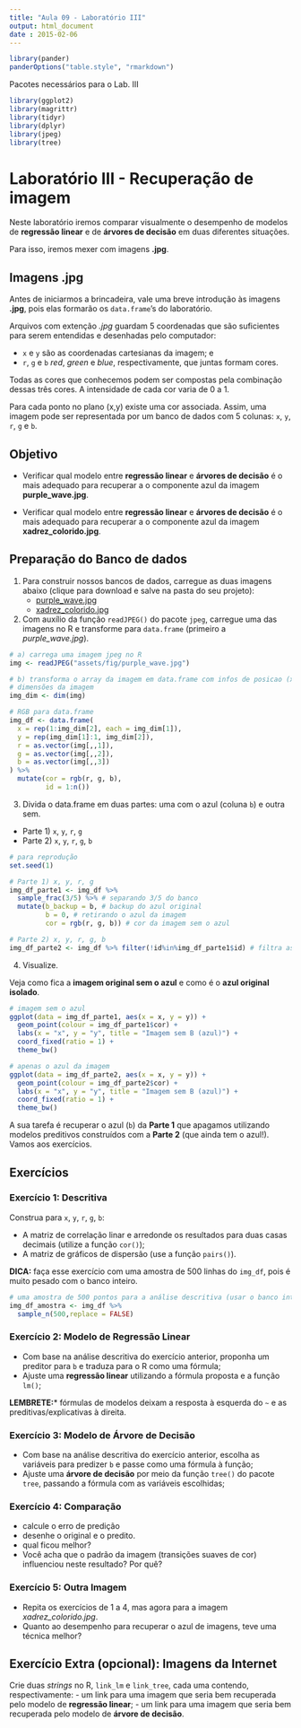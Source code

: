 ```yaml
---
title: "Aula 09 - Laboratório III"
output: html_document
date : 2015-02-06
---
```


```r
library(pander)
panderOptions("table.style", "rmarkdown")
```


Pacotes necessários para o Lab. III

```r
library(ggplot2)
library(magrittr)
library(tidyr)
library(dplyr)
library(jpeg)
library(tree)
```

# Laboratório III - Recuperação de imagem

Neste laboratório iremos comparar visualmente o desempenho de modelos de **regressão linear** e de **árvores de decisão** em duas diferentes situações.

Para isso, iremos mexer com imagens **.jpg**.

## Imagens **.jpg**

Antes de iniciarmos a brincadeira, vale uma breve introdução às imagens **.jpg**, pois elas formarão os `data.frame`'s do laboratório.

Arquivos com extenção *.jpg* guardam 5 coordenadas que são suficientes para serem entendidas e desenhadas pelo computador:

- `x` e `y` são as coordenadas cartesianas da imagem; e
- `r`, `g` e `b` *red*, *green* e *blue*, respectivamente, que juntas formam cores.

Todas as cores que conhecemos podem ser compostas pela combinação dessas três cores. A intensidade de cada cor varia de 0 a 1.

Para cada ponto no plano (x,y) existe uma cor associada. Assim, uma imagem pode ser representada por um banco de dados com 5 colunas: `x`, `y`, `r`, `g` e `b`.

## Objetivo

- Verificar qual modelo entre **regressão linear** e **árvores de decisão** é o mais adequado para recuperar a o componente azul da imagem **purple_wave.jpg**.

- Verificar qual modelo entre **regressão linear** e **árvores de decisão** é o mais adequado para recuperar a o componente azul da imagem **xadrez_colorido.jpg**.

## Preparação do Banco de dados

1. Para construir nossos bancos de dados, carregue as duas imagens abaixo (clique para download e salve na pasta do seu projeto):
    - [purple_wave.jpg](http://curso-r.github.io/posts/assets/fig/purple_wave.jpg)
    - [xadrez_colorido.jpg](http://curso-r.github.io/posts/assets/fig/xadrez_colorido.jpg)
2. Com auxílio da função `readJPEG()` do pacote `jpeg`, carregue uma das imagens no R e transforme para `data.frame` (primeiro a *purple_wave.jpg*).

```r
# a) carrega uma imagem jpeg no R 
img <- readJPEG("assets/fig/purple_wave.jpg")

# b) transforma o array da imagem em data.frame com infos de posicao (x,y) e cor (r,g,b)
# dimensões da imagem
img_dim <- dim(img)

# RGB para data.frame
img_df <- data.frame(
  x = rep(1:img_dim[2], each = img_dim[1]),
  y = rep(img_dim[1]:1, img_dim[2]),
  r = as.vector(img[,,1]),
  g = as.vector(img[,,2]),
  b = as.vector(img[,,3])
) %>%
  mutate(cor = rgb(r, g, b),
         id = 1:n())
```

3. Divida o data.frame em duas partes: uma com o azul (coluna `b`) e outra sem.

- Parte 1) `x`, `y`, `r`, `g`
- Parte 2) `x`, `y`, `r`, `g`, `b`

```r
# para reprodução
set.seed(1) 

# Parte 1) x, y, r, g
img_df_parte1 <- img_df %>% 
  sample_frac(3/5) %>% # separando 3/5 do banco
  mutate(b_backup = b, # backup do azul original
         b = 0, # retirando o azul da imagem
         cor = rgb(r, g, b)) # cor da imagem sem o azul

# Parte 2) x, y, r, g, b
img_df_parte2 <- img_df %>% filter(!id%in%img_df_parte1$id) # filtra as linhas que estão na Parte 1
```

4. Visualize.

Veja como fica a **imagem original sem o azul** e como é o **azul original isolado**.

```r
# imagem sem o azul
ggplot(data = img_df_parte1, aes(x = x, y = y)) + 
  geom_point(colour = img_df_parte1$cor) +
  labs(x = "x", y = "y", title = "Imagem sem B (azul)") +
  coord_fixed(ratio = 1) +
  theme_bw()

# apenas o azul da imagem
ggplot(data = img_df_parte2, aes(x = x, y = y)) + 
  geom_point(colour = img_df_parte2$cor) +
  labs(x = "x", y = "y", title = "Imagem sem B (azul)") +
  coord_fixed(ratio = 1) +
  theme_bw()
```


A sua tarefa é recuperar o azul (`b`) da **Parte 1** que apagamos utilizando modelos preditivos construídos com a **Parte 2** (que ainda tem o azul!). Vamos aos exercícios.

## Exercícios

### Exercício 1: Descritiva

Construa para `x`, `y`, `r`, `g`, `b`:

- A matriz de correlação linar e arredonde os resultados para duas casas decimais (utilize a função `cor()`);
- A matriz de gráficos de dispersão (use a função `pairs()`).

**DICA:** faça esse exercício com uma amostra de 500 linhas do `img_df`, pois é muito pesado com o banco inteiro.

```r
# uma amostra de 500 pontos para a análise descritiva (usar o banco inteiro é desnecessário e demorado)
img_df_amostra <- img_df %>% 
  sample_n(500,replace = FALSE)
```

### Exercício 2: Modelo de Regressão Linear

- Com base na análise descritiva do exercício anterior, proponha um preditor para `b` e traduza para o R como uma fórmula;
- Ajuste uma **regressão linear** utilizando a fórmula proposta e a função `lm()`;

**LEMBRETE:*** fórmulas de modelos deixam a resposta à esquerda do `~` e as preditivas/explicativas à direita.

### Exercício 3: Modelo de Árvore de Decisão

- Com base na análise descritiva do exercício anterior, escolha as variáveis para predizer `b` e passe como uma fórmula à função;
- Ajuste uma **árvore de decisão** por meio da função `tree()` do pacote `tree`, passando a fórmula com as variáveis escolhidas;

### Exercício 4: Comparação

- calcule o erro de predição
- desenhe o original e o predito.
- qual ficou melhor?
- Você acha que o padrão da imagem (transições suaves de cor) influenciou neste resultado? Por quê?

### Exercício 5: Outra Imagem

- Repita os exercícios de 1 a 4, mas agora para a imagem *xadrez_colorido.jpg*. 
- Quanto ao desempenho para recuperar o azul de imagens, teve uma técnica melhor?

## Exercício Extra (opcional): Imagens da Internet

Crie duas *strings* no R, `link_lm` e `link_tree`, cada uma contendo, respectivamente: 
- um link para uma imagem que seria bem recuperada pelo modelo de **regressão linear**;
- um link para uma imagem que seria bem recuperada pelo modelo de **árvore de decisão**.
